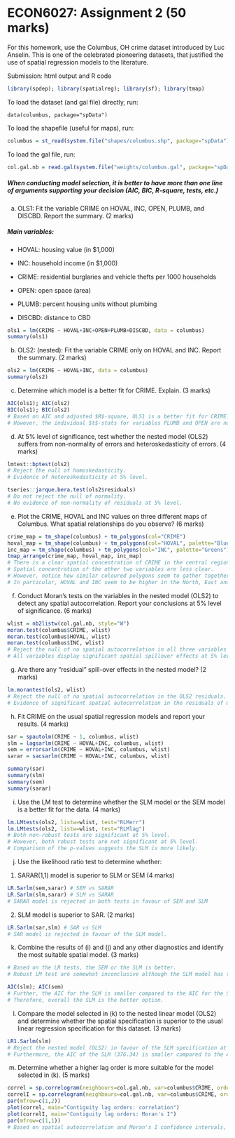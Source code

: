 # ECON6027: Assignment 2 (50 marks)

For this homework, use the Columbus, OH crime dataset introduced by Luc Anselin. This is one of the celebrated pioneering datasets, that justified the use of spatial regression models to the literature.

Submission: html output and R code

```r
library(spdep); library(spatialreg); library(sf); library(tmap)
```

To load the dataset (and gal file) directly, run:

`data(columbus, package="spData")`

To load the shapefile (useful for maps), run:

```r
columbus = st_read(system.file("shapes/columbus.shp", package="spData"))
```

To load the gal file, run:

```r
col.gal.nb = read.gal(system.file("weights/columbus.gal", package="spData"))
```

##### When conducting model selection, it is better to have more than one line of arguments supporting your decision (AIC, BIC, R-square, tests, etc.)

a) OLS1: Fit the variable CRIME on HOVAL, INC, OPEN, PLUMB, and DISCBD. Report the summary. (2 marks)

##### Main variables:

- HOVAL: housing value (in $1,000)

- INC: household income (in $1,000)

- CRIME: residential burglaries and vehicle thefts per 1000 households

- OPEN: open space (area)

- PLUMB: percent housing units without plumbing

- DISCBD: distance to CBD

```r
ols1 = lm(CRIME ~ HOVAL+INC+OPEN+PLUMB+DISCBD, data = columbus)
summary(ols1)
```

b) OLS2: (nested): Fit the variable CRIME only on HOVAL and INC. Report the summary. (2 marks)

```r
ols2 = lm(CRIME ~ HOVAL+INC, data = columbus)
summary(ols2)
```

c) Determine which model is a better fit for CRIME. Explain. (3 marks)

```r
AIC(ols1); AIC(ols2)
BIC(ols1); BIC(ols2)
# Based on AIC and adjusted $R$-square, OLS1 is a better fit for CRIME.
# However, the individual $t$-stats for variables PLUMB and OPEN are not significant suggesting the appropriateness of the nested model overall.
```

d) At 5% level of significance, test whether the nested model (OLS2) suffers from non-normality of errors and heteroskedasticity of errors. (4 marks)

```r
lmtest::bptest(ols2)
# Reject the null of homoskedasticity.
# Evidence of heteroskedasticity at 5% level.

tseries::jarque.bera.test(ols2$residuals)
# Do not reject the null of normality.
# No evidence of non-normality of residuals at 5% level.
```

e) Plot the CRIME, HOVAL and INC values on three different maps of Columbus. What spatial relationships do you observe? (6 marks)

```r
crime_map = tm_shape(columbus) + tm_polygons(col="CRIME")
hoval_map = tm_shape(columbus) + tm_polygons(col="HOVAL", palette="Blues")
inc_map = tm_shape(columbus) + tm_polygons(col="INC", palette="Greens")
tmap_arrange(crime_map, hoval_map, inc_map)
# There is a clear spatial concentration of CRIME in the central region of Columbus.
# Spatial concentration of the other two variables are less clear. 
# However, notice how similar coloured polygons seem to gather together suggesting positive spatial autocorrelation. 
# In particular, HOVAL and INC seem to be higher in the North, East and South East regions.
```

f) Conduct Moran’s tests on the variables in the nested model (OLS2) to detect any spatial autocorrelation. Report your conclusions at 5% level of significance. (6 marks)

```r
wlist = nb2listw(col.gal.nb, style="W")
moran.test(columbus$CRIME, wlist)
moran.test(columbus$HOVAL, wlist)
moran.test(columbus$INC, wlist)
# Reject the null of no spatial autocorrelation in all three variables at 5% level.
# All variables display significant spatial spillover effects at 5% level.
```

g) Are there any “residual” spill-over effects in the nested model? (2 marks)

```r
lm.morantest(ols2, wlist)
# Reject the null of no spatial autocorrelation in the OLS2 residuals.
# Evidence of significant spatial autocorrelation in the residuals of model 2 and the dependent variable at 5% level.
```

h) Fit CRIME on the usual spatial regression models and report your results. (4 marks)

```r
sar = spautolm(CRIME ~ 1, columbus, wlist)
slm = lagsarlm(CRIME ~ HOVAL+INC, columbus, wlist)
sem = errorsarlm(CRIME ~ HOVAL+INC, columbus, wlist) 
sarar = sacsarlm(CRIME ~ HOVAL+INC, columbus, wlist)

summary(sar)
summary(slm)
summary(sem)
summary(sarar)
```

i) Use the LM test to determine whether the SLM model or the SEM model is a better fit for the data. (4 marks)

```r
lm.LMtests(ols2, listw=wlist, test="RLMerr")
lm.LMtests(ols2, listw=wlist, test="RLMlag")
# Both non-robust tests are significant at 5% level.
# However, both robust tests are not significant at 5% level.
# Comparison of the p-values suggests the SLM is more likely.
```

j) Use the likelihood ratio test to determine whether:

1. SARAR(1,1) model is superior to SLM or SEM (4 marks)

```r
LR.Sarlm(sem,sarar) # SEM vs SARAR
LR.Sarlm(slm,sarar) # SLM vs SARAR
# SARAR model is rejected in both tests in favour of SEM and SLM
```

2. SLM model is superior to SAR. (2 marks)

```r
LR.Sarlm(sar,slm) # SAR vs SLM
# SAR model is rejected in favour of the SLM model.
```

k) Combine the results of (i) and (j) and any other diagnostics and identify the most suitable spatial model. (3 marks)

```r
# Based on the LR tests, the SEM or the SLM is better.
# Robust LM test are somewhat inconclusive although the SLM model has the advantage w.r.t. the p-value.

AIC(slm); AIC(sem)
# Further, the AIC for the SLM is smaller compared to the AIC for the SEM suggesting the superiority of the SLM.
# Therefore, overall the SLM is the better option.
```

l) Compare the model selected in (k) to the nested linear model (OLS2) and determine whether the spatial specification is superior to the usual linear regression specification for this dataset. (3 marks)

```r
LR1.Sarlm(slm)
# Reject the nested model (OLS2) in favour of the SLM specification at 5% level.
# Furthermore, the AIC of the SLM (376.34) is smaller compared to the AIC of OLS2 (382.75), suggesting that the SLM specification is better.
```

m) Determine whether a higher lag order is more suitable for the model selected in (k). (5 marks)

```r
correl = sp.correlogram(neighbours=col.gal.nb, var=columbus$CRIME, order=3, method="corr", style="W")
correlI = sp.correlogram(neighbours=col.gal.nb, var=columbus$CRIME, order=3, method="I", style="W")
par(mfrow=c(1,2))
plot(correl, main="Contiguity lag orders: correlation")
plot(correlI, main="Contiguity lag orders: Moran's I")
par(mfrow=c(1,1))
# Based on spatial autocorrelation and Moran's I confidence intervals, a lag order of 2 seems to be appropriate.
```